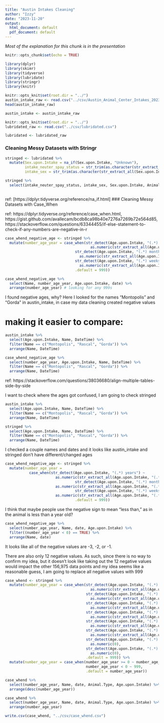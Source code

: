 ```yaml
---
title: "Austin Intakes Cleaning"
author: "Izzy"
date: "2023-11-20"
output:
  html_document: default
  pdf_document: default
---
```

*Most of the explanation for this chunk is in the presentation*

```r
knitr::opts_chunk$set(echo = TRUE)
```

```r
library(dplyr)
library(skimr)
library(tidyverse)
library(lubridate)
library(stringr)
library(knitr)
```

```r
knitr::opts_knit$set(root.dir = "../")
austin_intake_raw <- read.csv("../csv/Austin_Animal_Center_Intakes_20231106.csv")
head(austin_intake_raw)

austin_intake <- austin_intake_raw
```

 
```r
knitr::opts_knit$set(root.dir = "../")
lubridated_raw <- read.csv("../csv/lubridated.csv")

lubridated <- lubridated_raw
```

### Cleaning Messy Datasets with Stringr

```r
stringed <- lubridated %>% 
  mutate(Sex.upon.Intake = na_if(Sex.upon.Intake, "Unknown"),
         intake_neuter_spay_status = str_trim(as.character(str_extract_all(Sex.upon.Intake, "(.*) "))),
         intake_sex = str_trim(as.character(str_extract_all(Sex.upon.Intake, " (.*)")))) 

stringed %>% 
  select(intake_neuter_spay_status, intake_sex, Sex.upon.Intake, Animal.ID:year)
  
```

ref: [https://dplyr.tidyverse.org/reference/na_if.html]
### Cleaning Messy Datasets with Case_When

ref: https://dplyr.tidyverse.org/reference/case_when.html, https://gist.github.com/avallecam/bcdb8ca98b40e7276a7269b72e564d85,
https://stackoverflow.com/questions/63344455/if-else-statement-to-check-if-any-numbers-are-negative-in-r

```r
case_whend_negative_age <- stringed %>% 
  mutate(number_age_year = case_when(str_detect(Age.upon.Intake, "(.*) years") ~ 
                                       as.numeric(str_extract_all(Age.upon.Intake, "(.*) ")),
                                str_detect(Age.upon.Intake, "(.*) months") ~ 
                                  as.numeric(str_extract_all(Age.upon.Intake, "(.*) "))/12,
                                str_detect(Age.upon.Intake, "(.*) weeks") ~ 
                                  as.numeric(str_extract_all(Age.upon.Intake, "(.*) "))/(12*4),
                                .default = 999)) 

case_whend_negative_age %>% 
  select(Name, number_age_year, Age.upon.Intake, date) %>% 
  arrange(number_age_year) # looking for any 999s

```

I found negative ages, why? Here I looked for the names "Montopolis" and "Gorda" 
in austin_intake, in case my data cleaning created negative values

# making it easier to compare:
```r


austin_intake %>% 
  select(Age.upon.Intake, Name, DateTime) %>% 
  filter(Name == c("Montopolis", "Rascal", "Gorda")) %>% 
  arrange(Name, DateTime)

case_whend_negative_age %>% 
  select(number_age_year, Age.upon.Intake, Name, DateTime) %>% 
  filter(Name == c("Montopolis", "Rascal", "Gorda")) %>% 
  arrange(Name, DateTime)

```
ref: https://stackoverflow.com/questions/38036680/align-multiple-tables-side-by-side

I want to check where the ages got confused, I am going to check stringed

```r

austin_intake %>% 
  select(Age.upon.Intake, Name, DateTime) %>% 
  filter(Name == c("Montopolis", "Rascal", "Gorda")) %>% 
  arrange(Name, DateTime)

stringed %>% 
  select(Age.upon.Intake, Name, DateTime) %>% 
  filter(Name == c("Montopolis", "Rascal", "Gorda")) %>% 
  arrange(Name, DateTime)

```

I checked a couple names and dates and it looks like austin_intake and stringed
don't have different/changed ages

```r
case_whend_negative_age <- stringed %>% 
  mutate(number_age_year = 
           case_when(str_detect(Age.upon.Intake, "(.*) years") ~ 
                       as.numeric(str_extract_all(Age.upon.Intake, "(.*) ")),
                                str_detect(Age.upon.Intake, "(.*) months") ~ 
                       as.numeric(str_extract_all(Age.upon.Intake, "(.*) "))/12,
                                str_detect(Age.upon.Intake, "(.*) weeks") ~ 
                       as.numeric(str_extract_all(Age.upon.Intake, "(.*) "))/(12*4),
                                .default = 999)) 
```

I think that maybe people use the negative sign to mean "less than," as in
the animal is less than a year old?

```r

case_whend_negative_age %>% 
  select(number_age_year, Name, date, Age.upon.Intake) %>% 
  filter((number_age_year < 0) == TRUE) %>% 
  arrange(Name, date)

```

It looks like all of the negative values are -3, -2, or -1. 

There are also only 12 negative values. As such, since there is no way to 
confirm my idea, but it doesn't look like taking out the 12 negative values 
would impact the other 156,975 data points and my idea seems like a reasonable 
guess, I am going to replace all negative values with 999

```r
case_whend <- stringed %>% 
  mutate(number_age_year = case_when(str_detect(Age.upon.Intake, "(.*) years") ~ 
                                       as.numeric(str_extract_all(Age.upon.Intake, "(.*) ")),
                                     str_detect(Age.upon.Intake, "(.*) year") ~ 
                                       as.numeric(str_extract_all(Age.upon.Intake, "(.*) ")),
                                     str_detect(Age.upon.Intake, "(.*) months") ~ 
                                       as.numeric(str_extract_all(Age.upon.Intake, "(.*) "))/12,
                                     str_detect(Age.upon.Intake, "(.*) month") ~ 
                                       as.numeric(str_extract_all(Age.upon.Intake, "(.*) "))/12,
                                     str_detect(Age.upon.Intake, "(.*) weeks") ~ 
                                       as.numeric(str_extract_all(Age.upon.Intake, "(.*) "))/(12*4),
                                     str_detect(Age.upon.Intake, "(.*) week") ~ 
                                       as.numeric(str_extract_all(Age.upon.Intake, "(.*) "))/(12*4),
                                     str_detect(Age.upon.Intake, "(.*) days") ~ 
                                       as.numeric(0),
                                     str_detect(Age.upon.Intake, "(.*) day") ~ 
                                       as.numeric(0),
                                     .default = 999)) %>% 
  mutate(number_age_year = case_when(number_age_year >= 0 ~ number_age_year,
                                     number_age_year < 0 ~ 999,
                                     .default = number_age_year))

case_whend %>% 
  select(number_age_year, Name, date, Animal.Type, Age.upon.Intake) %>% 
  arrange(desc(number_age_year))

case_whend %>% 
  select(number_age_year, Name, date, Animal.Type, Age.upon.Intake) %>% 
  arrange(number_age_year)

```

 
```r
write.csv(case_whend, "../csv/case_whend.csv")
```
